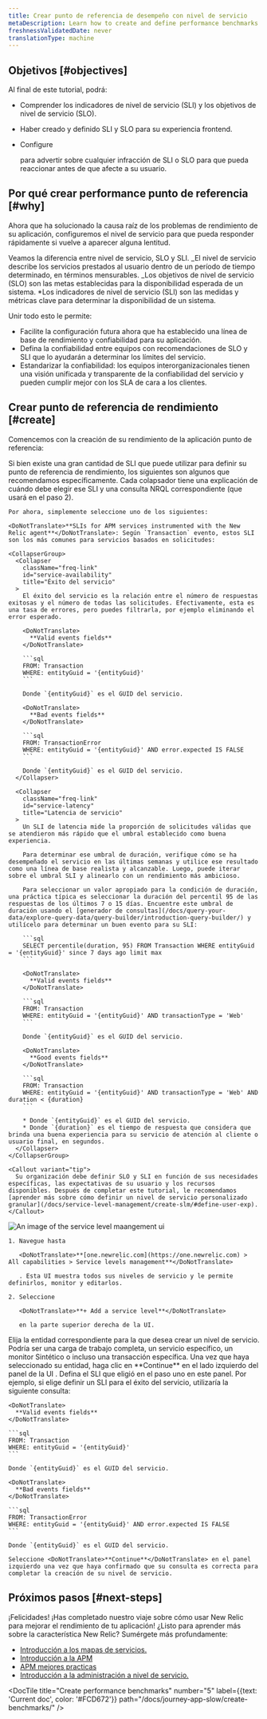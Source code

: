```yaml
---
title: Crear punto de referencia de desempeño con nivel de servicio
metaDescription: Learn how to create and define performance benchmarks with service levels.
freshnessValidatedDate: never
translationType: machine
---
```



## Objetivos [#objectives]

Al final de este tutorial, podrá:

* Comprender los indicadores de nivel de servicio (SLI) y los objetivos de nivel de servicio (SLO).

* Haber creado y definido SLI y SLO para su experiencia frontend.

* Configure

  <InlinePopover type="alerts"/>

  para advertir sobre cualquier infracción de SLI o SLO para que pueda reaccionar antes de que afecte a su usuario.

## Por qué crear performance punto de referencia [#why]

Ahora que ha solucionado la causa raíz de los problemas de rendimiento de su aplicación, configuremos el nivel de servicio para que pueda responder rápidamente si vuelve a aparecer alguna lentitud.

Veamos la diferencia entre nivel de servicio, SLO y SLI. _El nivel de servicio describe los servicios prestados al usuario dentro de un período de tiempo determinado, en términos mensurables. _Los objetivos de nivel de servicio (SLO) son las metas establecidas para la disponibilidad esperada de un sistema. \*Los indicadores de nivel de servicio (SLI) son las medidas y métricas clave para determinar la disponibilidad de un sistema.

Unir todo esto le permite:

* Facilite la configuración futura ahora que ha establecido una línea de base de rendimiento y confiabilidad para su aplicación.
* Defina la confiabilidad entre equipos con recomendaciones de SLO y SLI que lo ayudarán a determinar los límites del servicio.
* Estandarizar la confiabilidad: los equipos interorganizacionales tienen una visión unificada y transparente de la confiabilidad del servicio y pueden cumplir mejor con los SLA de cara a los clientes.

## Crear punto de referencia de rendimiento [#create]

Comencemos con la creación de su rendimiento de la aplicación punto de referencia:

<Steps>
  <Step>
    Si bien existe una gran cantidad de SLI que puede utilizar para definir su punto de referencia de rendimiento, los siguientes son algunos que recomendamos específicamente. Cada colapsador tiene una explicación de cuándo debe elegir ese SLI y una consulta NRQL correspondiente (que usará en el paso 2).

    Por ahora, simplemente seleccione uno de los siguientes:

    <DoNotTranslate>**SLIs for APM services instrumented with the New Relic agent**</DoNotTranslate>: Según `Transaction` evento, estos SLI son los más comunes para servicios basados en solicitudes:

    <CollapserGroup>
      <Collapser
        className="freq-link"
        id="service-availability"
        title="Éxito del servicio"
      >
        El éxito del servicio es la relación entre el número de respuestas exitosas y el número de todas las solicitudes. Efectivamente, esta es una tasa de errores, pero puedes filtrarla, por ejemplo eliminando el error esperado.

        <DoNotTranslate>
          **Valid events fields**
        </DoNotTranslate>

        ```sql
        FROM: Transaction
        WHERE: entityGuid = '{entityGuid}'
        ```

        Donde `{entityGuid}` es el GUID del servicio.

        <DoNotTranslate>
          **Bad events fields**
        </DoNotTranslate>

        ```sql
        FROM: TransactionError
        WHERE: entityGuid = '{entityGuid}' AND error.expected IS FALSE
        ```

        Donde `{entityGuid}` es el GUID del servicio.
      </Collapser>

      <Collapser
        className="freq-link"
        id="service-latency"
        title="Latencia de servicio"
      >
        Un SLI de latencia mide la proporción de solicitudes válidas que se atendieron más rápido que el umbral establecido como buena experiencia.

        Para determinar ese umbral de duración, verifique cómo se ha desempeñado el servicio en las últimas semanas y utilice ese resultado como una línea de base realista y alcanzable. Luego, puede iterar sobre el umbral SLI y alinearlo con un rendimiento más ambicioso.

        Para seleccionar un valor apropiado para la condición de duración, una práctica típica es seleccionar la duración del percentil 95 de las respuestas de los últimos 7 o 15 días. Encuentre este umbral de duración usando el [generador de consultas](/docs/query-your-data/explore-query-data/query-builder/introduction-query-builder/) y utilícelo para determinar un buen evento para su SLI:

        ```sql
        SELECT percentile(duration, 95) FROM Transaction WHERE entityGuid = '{entityGuid}' since 7 days ago limit max
        ```

        <DoNotTranslate>
          **Valid events fields**
        </DoNotTranslate>

        ```sql
        FROM: Transaction
        WHERE: entityGuid = '{entityGuid}' AND transactionType = 'Web'
        ```

        Donde `{entityGuid}` es el GUID del servicio.

        <DoNotTranslate>
          **Good events fields**
        </DoNotTranslate>

        ```sql
        FROM: Transaction
        WHERE: entityGuid = '{entityGuid}' AND transactionType = 'Web' AND duration < {duration}
        ```

        * Donde `{entityGuid}` es el GUID del servicio.
        * Donde `{duration}` es el tiempo de respuesta que considera que brinda una buena experiencia para su servicio de atención al cliente o usuario final, en segundos.
      </Collapser>
    </CollapserGroup>

    <Callout variant="tip">
      Su organización debe definir SLO y SLI en función de sus necesidades específicas, las expectativas de su usuario y los recursos disponibles. Después de completar este tutorial, le recomendamos [aprender más sobre cómo definir un nivel de servicio personalizado granular](/docs/service-level-management/create-slm/#define-user-exp).
    </Callout>
  </Step>

  <Step>
    <img
      title="SLI ui"
      alt="An image of the service level maangement ui"
      src={sonicSliUiOverview}
    />

    1. Navegue hasta

       <DoNotTranslate>**[one.newrelic.com](https://one.newrelic.com) > All capabilities > Service levels management**</DoNotTranslate>

       . Esta UI muestra todos sus niveles de servicio y le permite definirlos, monitor y editarlos.

    2. Seleccione

       <DoNotTranslate>**+ Add a service level**</DoNotTranslate>

       en la parte superior derecha de la UI.
  </Step>

  <Step>
    Elija la entidad correspondiente para la que desea crear un nivel de servicio. Podría ser una carga de trabajo completa, un servicio específico, un monitor Sintético o incluso una transacción específica. Una vez que haya seleccionado su entidad, haga clic en <DoNotTranslate>**Continue**</DoNotTranslate> en el lado izquierdo del panel de la UI .
  </Step>

  <Step>
    Defina el SLI que eligió en el paso uno en este panel. Por ejemplo, si elige definir un SLI para el éxito del servicio, utilizaría la siguiente consulta:

    <DoNotTranslate>
      **Valid events fields**
    </DoNotTranslate>

    ```sql
    FROM: Transaction
    WHERE: entityGuid = '{entityGuid}'
    ```

    Donde `{entityGuid}` es el GUID del servicio.

    <DoNotTranslate>
      **Bad events fields**
    </DoNotTranslate>

    ```sql
    FROM: TransactionError
    WHERE: entityGuid = '{entityGuid}' AND error.expected IS FALSE
    ```

    Donde `{entityGuid}` es el GUID del servicio.

    Seleccione <DoNotTranslate>**Continue**</DoNotTranslate> en el panel izquierdo una vez que haya confirmado que su consulta es correcta para completar la creación de su nivel de servicio.
  </Step>
</Steps>

## Próximos pasos [#next-steps]

¡Felicidades! ¡Has completado nuestro viaje sobre cómo usar New Relic para mejorar el rendimiento de tu aplicación! ¿Listo para aprender más sobre la característica New Relic? Sumérgete más profundamente:

* [Introducción a los mapas de servicios.](/docs/new-relic-solutions/new-relic-one/ui-data/service-maps/introduction-service-maps/)
* [Introducción a la APM](/introduction-apm/)
* [APM mejores practicas](/docs/new-relic-solutions/best-practices-guides/full-stack-observability/apm-best-practices-guide/)
* [Introducción a la administración a nivel de servicio.](/docs/service-level-management/intro-slm/)

<DocTiles numbered>
  <DocTile
    title="Prepare to triage your application"
    path="/docs/journey-app-slow/root-causes"
  />

  <DocTile
    title="Identify problematic transactions"
    path="/docs/journey-app-slow/problematic-transactions"
  />
</DocTiles>

<DocTiles>
  <DocTile
    title="Identify slow database queries"
    number="3"
    path="/docs/journey-app-slow/slow-database-queries"
  />

  <DocTile
    title="Identify slow external services"
    number="4"
    path="/docs/journey-app-slow/external-services"
  />

  <DocTile
    title="Create performance benchmarks"
    number="5"
    label={{text: 'Current doc', color: '#FCD672'}}
    path="/docs/journey-app-slow/create-benchmarks/"
  />
</DocTiles>
